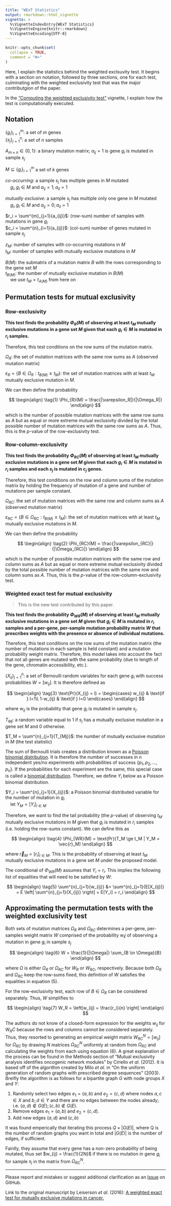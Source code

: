 ```yaml
---
title: "WExT Statistics"
output: rmarkdown::html_vignette
vignette: >
  %\VignetteIndexEntry{WExT Statistics}
  %\VignetteEngine{knitr::rmarkdown}
  %\VignetteEncoding{UTF-8}
---
```


```r
knitr::opts_chunk$set(
  collapse = TRUE,
  comment = "#>"
)
```

Here, I explain the statistics behind the weighted exclsuvity test. It begins with a section on notation, followed by three sections, one for each test, culminating with the weighted exclusivity test that was the major contributgion of the paper.

In the ["Computing the weighted exclusivity test"](computing_probabilities.html) vignette, I explain how the test is computationally executed.

## Notation

$\{g_i\}^m_{i=1}$: a set of $m$ genes \
$\{s_j\}^n_{j=1}$: a set of $n$ samples

$A_{m \times n} \in \{0,1\}$: a binary mutation matrix; $a_{ij} = 1$ is gene $g_i$ is mutated in sample $s_j$

$M \subseteq \{g_i\}^m_{i=1}$ a set of $k$ genes

*co-occurring*: a sample $s_j$ has multiple genes in $M$ mutated \
&nbsp;&nbsp;&nbsp;&nbsp;$g_i, g_l \in M$ and $a_{ij}=1; a_{il}=1$

*mutually exclusive*: a sample $s_j$ has multiple only one gene in $M$ mutated \
&nbsp;&nbsp;&nbsp;&nbsp;$g_i, g_l \in M$ and $a_{ij}=0; a_{il}=1$

$r_i = \sum^{m}_{j=1}{a_{ij}}$: (row-sum) number of samples with mutations in gene $g_i$ \
$c_i = \sum^{n}_{i=1}{a_{ij}}$: (col-sum) number of genes mutated in sample $s_j$

$z_M$: number of samples with co-occurring mutations in $M$ \
$t_M$: number of samples with mutually exclusive mutations in $M$

$B(M)$: the submatrix of a mutation matrix $B$ with the rows corresponding to the gene set $M$ \
$t_{B(M)}$: the number of mutually exclusive mutation in $B(M)$ \
&nbsp;&nbsp;&nbsp;&nbsp;we use $t_M = t_{A(M)}$ from here on


## Permutation tests for mutual exclusivity


### Row-exclusivity

**This test finds the probability $\Phi_{R}(M)$ of observing at least $t_M$ mutually exclusive mutations in a gene set $M$ given that each $g_i \in M$ is mutated in $r_i$ samples.**

Therefore, this test conditions on the row sums of the mutation matrix.

$\Omega_R$: the set of mutation matrices with the same row sums as $A$ (observed mutation matrix)

$\varepsilon_R = \{ B \in \Omega_R: t_{B(M)} \ge t_M \}$: the set of mutation matrices with at least $t_M$ mutually exclusive mutation in $M$.

We can then define the probability

$$
\begin{align}
\tag{1}
\Phi_{R}(M) = \frac{|\varepsilon_R|}{|\Omega_R|}
\end{align}
$$

which is the number of possible mutation matrices with the same row sums as $A$ but as equal or more extreme mutual exclusivity divided by the total possible number of mutation matrices with the same row sums as $A$. Thus, this is the $p$-value of the row-exclusivity test.


### Row-column-exclusivity

**This test finds the probability $\Phi_{RC}(M)$ of observing at least $t_M$ mutually exclusive mutations in a gene set $M$ given that each $g_i \in M$ is mutated in $r_i$ samples and each $s_j$ is mutated in $c_j$ genes.**

Therefore, this test conditions on the row and column sums of the mutation matrix by holding the frequency of mutation of a gene and number of mutations per sample constant.

$\Omega_{RC}$: the set of mutation matrices with the same row and column sums as $A$ (observed mutation matrix)

$\varepsilon_{RC} = \{ B \in \Omega_{RC}: t_{B(M)} \ge t_M \}$: the set of mutation matrices with at least $t_M$ mutually exclusive mutations in $M$.

We can then define the probability

$$
\begin{align}
\tag{2}
\Phi_{RC}(M) = \frac{|\varepsilon_{RC}|}{|\Omega_{RC}|}
\end{align}
$$

which is the number of possible mutation matrices with the same row and column sums as $A$ but as equal or more extreme mutual exclusivity divided by the total possible number of mutation matrices with the same row and column sums as $A$. Thus, this is the $p$-value of the row-column-exclusivity test.


### Weighted exact test for mutual exclusivity

> This is the new test contributed by this paper.

**This test finds the probability $\Phi_{WR}(M)$ of observing at least $t_M$ mutually exclusive mutations in a gene set $M$ given that $g_i \in M$ is mutated in $r_i$ samples and a per-gene, per-sample mutation probability matrix $W$ that prescribes weights with the presence or absence of individual mutations.**

Therefore, this test conditions on the row sums of the mutation matrix (the number of mutations in each sample is held constant) and a mutation probability weight matrix. Therefore, this model takes into account the fact that not all genes are mutated with the same probability (due to length of the gene, chromatin accessibility, etc.).

$\{X_{ij}\}^{n}_{j=1}$: a set of Bernoulli random variables for each gene $g_i$ with success probabilities $W = [w_{ij}]$. It is therefore defined as

$$
\begin{align}
\tag{3}
\text{Pr}(X_{ij} = l) = \begin{cases}
    w_{ij} & \text{if } l=1\\
    1-w_{ij} & \text{if } l=0
  \end{cases}
\end{align}
$$

where $w_{ij}$ is the probability that gene $g_i$ is mutated in sample $s_j$.

$T_{Mj}$: a random variable equal to $1$ if $s_j$ has a mutually exclusive mutation in a gene set $M$ and $0$ otherwise.

$T_M = \sum^{n}_{j=1}{T_{Mj}}$: the number of mutually exclusive mutation in $M$ (the test statistic)

The sum of Bernoulli trials creates a distribution known as a [Poisson binomial distribution](https://en.wikipedia.org/wiki/Poisson_binomial_distribution). It is therefore the number of successes in $n$ independent yes/no experiments with probabilities of success $\{p_1, p_2, ..., p_n\}$. If the probabilities for each experiment are the same, this special case is called a [binomial distribution](https://en.wikipedia.org/wiki/Binomial_distribution). Therefore, we define $Y_i$ below as a Poisson binomial distribution.

$Y_i = \sum^{n}_{j=1}{X_{ij}}$: a Poisson binomial distributed variable for the number of mutation in $g_i$ \
&nbsp;&nbsp;&nbsp;&nbsp;let $Y_M = [Y_i]_{i \in M}$


Therefore, we want to find the tail probability (the *p*-value) of observing $t_M$ mutually exclusive mutations in $M$ given that $g_i$ is mutated in $r_i$ samples (i.e. holding the row-sums constant). We can define this as

$$
\begin{align}
\tag{4}
\Phi_{WR}(M) = \text{Pr}(T_M \ge t_M | Y_M = \vec{r}_M)
\end{align}
$$

 where $\vec{r}_M = [r_i]_{i \in M}$. This is the probability of observing at least $t_M$ mutually exclusive mutations in a gene set $M$ under the proposed model.

The conditional of $\Phi_{WR}(M)$ assumes that $Y_i = r_i$. This implies the following list of equalities that will need to be satisfied by $W$:

$$
\begin{align}
\tag{5}
\sum^{n}_{j=1}{w_{ij}} &= \sum^{n}_{j=1}{E[X_{ij}]}
  = E \left[ \sum^{n}_{j=1}{X_{ij}} \right]
  = E[Y_i]
  = r_i
\end{align}
$$

## Approximating the permutation tests with the weighted exclusivity test

Both sets of mutation matrices $\Omega_{R}$ and $\Omega_{RC}$ determines a per-gene, per-samples weight matrix $W$ comprised of the probability $w_ij$ of observing a mutation in gene $g_i$ in sample $s_j$

$$
\begin{align}
\tag{6}
W = \frac{1}{|\Omega|} \sum_{B \in \Omega}{B}
\end{align}
$$

where $\Omega$ is either $\Omega_{R}$ or $\Omega_{RC}$ for $W_R$ or $W_{RC}$, respectively. Because both $\Omega_{R}$ and $\Omega_{RC}$ keep the row-sums fixed, this definition of $W$ satisfies the equalities in equation $(5)$.

For the row-exclusivity test, each row of $B \in \Omega_R$ can be considered separately. Thus, $W$ simplifies to

$$
\begin{align}
\tag{7}
W_R = \left[w_{ij} = \frac{r_i}{n} \right]
\end{align}
$$

The authors do not know of a closed-form expression for the weights $w_{ij}$ for $W_RC$ because the rows and columns cannot be considered separately. Thus, they resorted to generating an empirical weight matrix $W^{N}_{RC} = [w_{ij}]$ for $\Omega_{RC}$ by drawing $N$ matrices $\Omega^{N}_{RC}$ uniformly at random from $\Omega_{RC}$ and calculating the weights from each using equation $(6)$. A great explanation of the process can be found in the Methods section of "Mutual exclusivity analysis identifies oncogenic network modules" by Ciriello *et al.* (2012). It is based off of the algorithm created by Milo *et al.* in "On the uniform generation of random graphs with prescribed degree sequences" (2003). Breifly the algorithm is as follows for a bipartite graph $G$ with node groups $X$ and $Y$:

1. Randomly select two edges $e_1 = (a,b)$ and $e_2 = (c,d)$  where nodes $a,c \in X$ and $b,d \in Y$ and there are no edges between the nodes already; i.e. $(a,d) \notin G(E); (c,b) \notin G(E)$.
2. Remove edges $e_1 = (a,b)$ and $e_2 = (c,d)$.
3. Add new edges $(a,d)$ and $(c,b)$

It was found emperically that iterating this process $Q \times |G(E)|$, where Q is the number of random graphs you want in total and $|G(E)|$ is the number of edges, if sufficient.

Fainlly, they assume that every gene has a non-zero probability of being mutated, thus set $w_{ij} = \frac{1}{2N}$ if there is no mutation in gene $g_i$ for sample $s_j$ in the matrix from $\Omega^N_{RC}$.

---

Please report and mistakes or suggest additional clarification as an [Issue](https://github.com/jhrcook/wext/issues) on GitHub.

Link to the original manuscript by Leiserson *et al.* (2016): [A weighted exact test for mutually exclusive mutations in cancer.](https://academic.oup.com/bioinformatics/article/32/17/i736/2450792)
